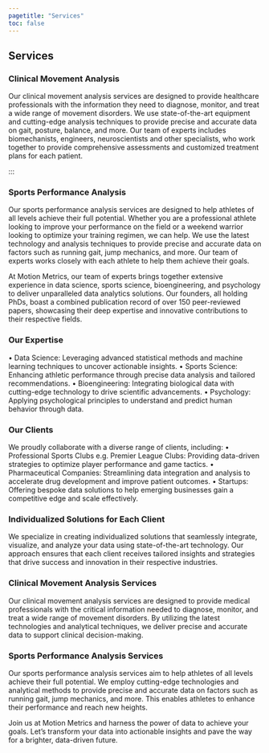 ```yaml
---
pagetitle: "Services"
toc: false
---
```


## Services

### Clinical Movement Analysis
Our clinical movement analysis services are designed to provide healthcare professionals with the information they need to diagnose, monitor, and treat a wide range of movement disorders. We use state-of-the-art equipment and cutting-edge analysis techniques to provide precise and accurate data on gait, posture, balance, and more. Our team of experts includes biomechanists, engineers, neuroscientists and other specialists, who work together to provide comprehensive assessments and customized treatment plans for each patient.


:::

### Sports Performance Analysis
Our sports performance analysis services are designed to help athletes of all levels achieve their full potential. Whether you are a professional athlete looking to improve your performance on the field or a weekend warrior looking to optimize your training regimen, we can help. We use the latest technology and analysis techniques to provide precise and accurate data on factors such as running gait, jump mechanics, and more. Our team of experts works closely with each athlete to help them achieve their goals.

At Motion Metrics, our team of experts brings together extensive experience in data science, sports science, bioengineering, and psychology to deliver unparalleled data analytics solutions. Our founders, all holding PhDs, boast a combined publication record of over 150 peer-reviewed papers, showcasing their deep expertise and innovative contributions to their respective fields.

### Our Expertise
•	Data Science: Leveraging advanced statistical methods and machine learning techniques to uncover actionable insights.
•	Sports Science: Enhancing athletic performance through precise data analysis and tailored recommendations.
•	Bioengineering: Integrating biological data with cutting-edge technology to drive scientific advancements.
•	Psychology: Applying psychological principles to understand and predict human behavior through data.

### Our Clients
We proudly collaborate with a diverse range of clients, including:
•	Professional Sports Clubs e.g. Premier League Clubs: Providing data-driven strategies to optimize player performance and game tactics.
•	Pharmaceutical Companies: Streamlining data integration and analysis to accelerate drug development and improve patient outcomes.
•	Startups: Offering bespoke data solutions to help emerging businesses gain a competitive edge and scale effectively.

### Individualized Solutions for Each Client
We specialize in creating individualized solutions that seamlessly integrate, visualize, and analyze your data using state-of-the-art technology. Our approach ensures that each client receives tailored insights and strategies that drive success and innovation in their respective industries.

### Clinical Movement Analysis Services
Our clinical movement analysis services are designed to provide medical professionals with the critical information needed to diagnose, monitor, and treat a wide range of movement disorders. By utilizing the latest technologies and analytical techniques, we deliver precise and accurate data to support clinical decision-making.

### Sports Performance Analysis Services
Our sports performance analysis services aim to help athletes of all levels achieve their full potential. We employ cutting-edge technologies and analytical methods to provide precise and accurate data on factors such as running gait, jump mechanics, and more. This enables athletes to enhance their performance and reach new heights.

Join us at Motion Metrics and harness the power of data to achieve your goals. Let’s transform your data into actionable insights and pave the way for a brighter, data-driven future.

